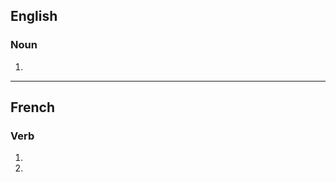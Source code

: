 ==English==

===Noun===
{{head|en|noun plural form}}

# {{plural of|excision|lang=en}}

----

==French==

===Verb===
{{head|fr|verb form}}

# {{inflection of|exciser||1|p|impf|indc|lang=fr}}
# {{inflection of|exciser||1|p|pres|subj|lang=fr}}